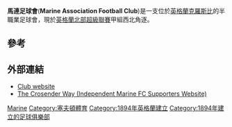 {{Unreferenced|time=2021-02-08T15:03:29+00:00}}
{{noteTA
|G1=足球
|G2=FAcup
|T=zh-cn:海运联足球俱乐部;zh-hk:馬連足球會;zh-tw:海運聯足球俱樂部
|1=zh-cn:海运联足球俱乐部;zh-hk:馬連足球會;zh-tw:海運聯足球俱樂部
|2=zh-cn:海运联;zh-hk:馬連;zh-tw:海運聯
}}
{{Infobox football club
| clubname = 馬連足球會
| fullname = Marine Association Football Club
| image = <!-- 檔案不存在 Marine FC crest 2017.jpeg ，可從英文維基百科取得 -->
| nickname = The Mariners, The Lilywhites
| founded = {{start date and years ago|df=yes|1894}}
| ground = <!--Do not change to MTA – we do not use sponsored names where alternatives exist-->[[克羅斯比_(默西賽德郡)|克羅斯比]][[羅塞特公園球場|羅塞特公園球場]]
| capacity = 3,185 (389座位)
| chairman = Paul Leary
| manager = Neil Young
| league = [[英格蘭北部超級聯賽|英格蘭北部超級聯賽]]甲組西北
| season = 2019-20
| position = [[英格蘭北部超級聯賽|英格蘭北部超級聯賽]]甲組西北(賽季註銷)
| website = http://www.marinefc.com
| pattern_la1 = _ black
| pattern_b1 = _ goldhalf
| pattern_ra1 = _black
| pattern_so1 = _ black
| pattern_sh1 = _black
| leftarm1 = _black
| body1 = 000000
| rightarm1 =_black
| shorts1 = 0000FF
| socks1 = 0000FF
| pattern_la2 = _ vneckwhite
| pattern_b2 = _ vneckwhite
| pattern_ra2 = 0000CC
| pattern_sh2 = 0000CC
| pattern_so2 = 0000CC
| leftarm2 = 0000CC
| body2 = 0000CC
| rightarm2 = 0000CC 
| shorts2 = 0000CC  
| socks2 = 0000CC
}}
{{各地中文名
| 名詞   = Marine A.F.C.
| 圖像   = 
| 說明   = 
| 大陸   = 馬里恩<br>海運聯
| 臺灣   = 海運聯
| 香港   = 馬連<br>海運聯
}}

'''馬連足球會'''('''Marine Association Football Club''')是一支位於[[英格蘭|英格蘭]][[克羅斯比_(默西賽德郡)|克羅斯比]]的半職業足球會，現於[[英格蘭北部超級聯賽|英格蘭北部超級聯賽]]甲組西北角逐。

==參考==
{{Reflist}}

==外部連結==
*[http://www.marinefc.com/ Club website] {{Wayback|url=http://www.marinefc.com/ |date=20210524162653 }}
*[http://thecrosenderway.com/ The Crosender Way (Independent Marine FC Supporters Website)] {{Wayback|url=http://thecrosenderway.com/ |date=20201012115428 }}

[[Category:默西賽德郡足球俱樂部|Marine]]
[[Category:塞夫頓體育|Category:塞夫頓體育]]
[[Category:1894年英格蘭建立|Category:1894年英格蘭建立]]
[[Category:1894年建立的足球俱樂部|Category:1894年建立的足球俱樂部]]
{{stub}}